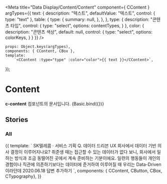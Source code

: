 
<Meta
    title="Data Display/Content/Content"
    component={ CContent }
    argTypes={{
        text: {
            description: "텍스트",
            defaultValue: "텍스트",
            control: { type: "text" },
            table: {
                type: {
                    summary: null,
                },
            },
        },
        type: {
            description: "콘텐츠 타입",
            control: {
                type: "select",
                options: contentTypes,
            }
        },
        color: {
            description: "콘텐츠 색상",
            default: null,
            control: {
                type: "select",
                options: colorKeys,
            }
        }
    }}
/>

    props: Object.keys(argTypes),
    components: { CContent, CBox },
    template:
        `<CContent :type="type" :color="color">{{ text }}</CContent>`,
});

# Content

**c-content** 컴포넌트의 문서입니다.
<Story name="Basic" height="100px">
    {Basic.bind({})}
</Story>

<ArgsTable story="Basic" />


## Stories
### All
<Canvas>
    <Story name="All" height="100px">
        {{
            template: `
                <CBox>
                    <CContent type="overline">SK텔레콤 · 서비스 기획</CContent>
                    <CContent type="title">
                        <CTypography color="primary" class="d-inline-block">Q.</CTypography> 데이터 드리븐 UX
                    </CContent>
                    <CContent type="body">
                        회사에서 데이터 기반 의사 결정이 이루어지나요? 취준생 때는 접근할 수 있는 데이터가 없다 보니,
                        회사에서 일하는 방식과 조금 동떨어진 곳에서 계속 준비하는 기분이에요.
                        일련의 행동들이 개인의 경험이나 직관에 의존하기보다는 데이터에 준거하여 이루어질 때 우리는 Data-Driven이라던데
                    </CContent>
                    <CContent type="caption">2020.06.18</CContent>
                    <CButton color="primary" class="ml-auto">답변 추가하기</CButton>
                </CBox>
            `,
            components: { CContent, CButton, CBox, CTypography},
        }}
    </Story>
</Canvas>

